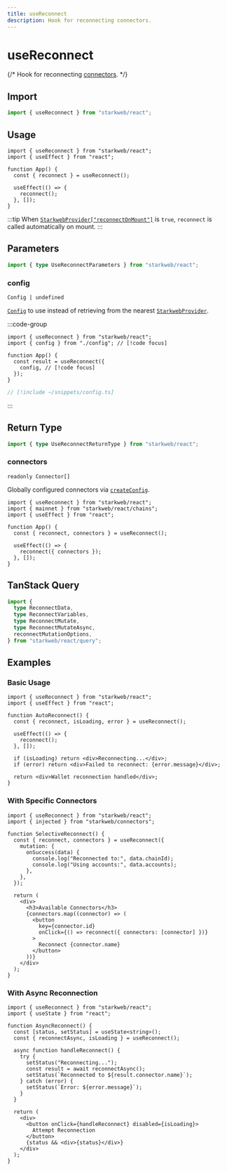 ```yaml
---
title: useReconnect
description: Hook for reconnecting connectors.
---
```


# useReconnect

{/* Hook for reconnecting [connectors](/core/api/connectors). */}

## Import

```ts
import { useReconnect } from "starkweb/react";
```

## Usage

```tsx [index.tsx]
import { useReconnect } from "starkweb/react";
import { useEffect } from "react";

function App() {
  const { reconnect } = useReconnect();

  useEffect(() => {
    reconnect();
  }, []);
}
```

:::tip
When [`StarkwebProvider["reconnectOnMount"]`](/react/api/StarkwebProvider#reconnectonmount) is `true`, `reconnect` is called automatically on mount.
:::

## Parameters

```ts
import { type UseReconnectParameters } from "starkweb/react";
```

### config

`Config | undefined`

[`Config`](/react/api/createConfig#config) to use instead of retrieving from the nearest [`StarkwebProvider`](/react/api/StarkwebProvider).

:::code-group

```tsx [index.tsx]
import { useReconnect } from "starkweb/react";
import { config } from "./config"; // [!code focus]

function App() {
  const result = useReconnect({
    config, // [!code focus]
  });
}
```

```ts [config.ts]
// [!include ~/snippets/config.ts]
```

:::


<MutationOptions
  mutate="reconnect"
  TError="ReconnectErrorType"
  TVariables="{ connectors?: (CreateConnectorFn | Connector)[] | undefined; }"
  TData="{ accounts: readonly [Address, ...Address[]]; chainId: number; connector: Connector }"
/>

## Return Type

```ts
import { type UseReconnectReturnType } from "starkweb/react";
```

### connectors

`readonly Connector[]`

Globally configured connectors via [`createConfig`](/react/api/createConfig#connectors).

```tsx [index.tsx]
import { useReconnect } from "starkweb/react";
import { mainnet } from "starkweb/react/chains";
import { useEffect } from "react";

function App() {
  const { reconnect, connectors } = useReconnect();

  useEffect(() => {
    reconnect({ connectors });
  }, []);
}
```


<MutationResult
  mutate="reconnect"
  TError="ReconnectErrorType"
  TVariables="{ connectors?: (CreateConnectorFn | Connector)[] | undefined; }"
  TData="{ accounts: readonly [Address, ...Address[]]; chainId: number; connector: Connector }"
/>

## TanStack Query

```ts
import {
  type ReconnectData,
  type ReconnectVariables,
  type ReconnectMutate,
  type ReconnectMutateAsync,
  reconnectMutationOptions,
} from "starkweb/react/query";
```

## Examples

### Basic Usage

```tsx [basic.tsx]
import { useReconnect } from "starkweb/react";
import { useEffect } from "react";

function AutoReconnect() {
  const { reconnect, isLoading, error } = useReconnect();

  useEffect(() => {
    reconnect();
  }, []);

  if (isLoading) return <div>Reconnecting...</div>;
  if (error) return <div>Failed to reconnect: {error.message}</div>;

  return <div>Wallet reconnection handled</div>;
}
```

### With Specific Connectors

```tsx [specific-connectors.tsx]
import { useReconnect } from "starkweb/react";
import { injected } from "starkweb/connectors";

function SelectiveReconnect() {
  const { reconnect, connectors } = useReconnect({
    mutation: {
      onSuccess(data) {
        console.log("Reconnected to:", data.chainId);
        console.log("Using accounts:", data.accounts);
      },
    },
  });

  return (
    <div>
      <h3>Available Connectors</h3>
      {connectors.map((connector) => (
        <button
          key={connector.id}
          onClick={() => reconnect({ connectors: [connector] })}
        >
          Reconnect {connector.name}
        </button>
      ))}
    </div>
  );
}
```

### With Async Reconnection

```tsx [async-reconnect.tsx]
import { useReconnect } from "starkweb/react";
import { useState } from "react";

function AsyncReconnect() {
  const [status, setStatus] = useState<string>();
  const { reconnectAsync, isLoading } = useReconnect();

  async function handleReconnect() {
    try {
      setStatus("Reconnecting...");
      const result = await reconnectAsync();
      setStatus(`Reconnected to ${result.connector.name}`);
    } catch (error) {
      setStatus(`Error: ${error.message}`);
    }
  }

  return (
    <div>
      <button onClick={handleReconnect} disabled={isLoading}>
        Attempt Reconnection
      </button>
      {status && <div>{status}</div>}
    </div>
  );
}
```
